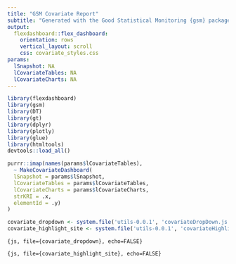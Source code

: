 ```yaml
---
title: "GSM Covariate Report"
subtitle: "Generated with the Good Statistical Monitoring {gsm} package"
output: 
  flexdashboard::flex_dashboard:
    orientation: rows
    vertical_layout: scroll
    css: covariate_styles.css
params:
  lSnapshot: NA
  lCovariateTables: NA
  lCovariateCharts: NA
---
```


```r
library(flexdashboard)
library(gsm)
library(DT)
library(gt)
library(dplyr)
library(plotly)
library(glue)
library(htmltools)
devtools::load_all()
```


```r
purrr::imap(names(params$lCovariateTables), 
  ~ MakeCovariateDashboard(
  lSnapshot = params$lSnapshot, 
  lCovariateTables = params$lCovariateTables, 
  lCovariateCharts = params$lCovariateCharts,
  strKRI = .x,
  elementId = .y)
)
```

```r
covariate_dropdown <- system.file('utils-0.0.1', 'covariateDropDown.js', package = "gsm")
covariate_highlight_site <- system.file('utils-0.0.1', 'covariateHighlightSite.js', package = "gsm")
```


```{js, file={covariate_dropdown}, echo=FALSE}
```

```{js, file={covariate_highlight_site}, echo=FALSE}
```

